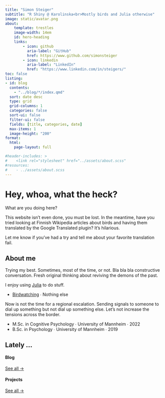 ```yaml
---
title: "Simon Steiger"
subtitle: "R Shiny @ Karolinska<br>Mostly birds and Julia otherwise"
image: static/avatar.png
about:
    template: trestles
    image-width: 14em
    id: hero-heading
    links:
        - icon: github
          aria-label: "GitHub"
          href: https://www.github.com/simonsteiger
        - icon: linkedin
          aria-label: "LinkedIn"
          href: "https://www.linkedin.com/in/steigers/"
toc: false
listing:
- id: blog
  contents:
    - "../blog/*/index.qmd"
  sort: date desc
  type: grid
  grid-columns: 1
  categories: false
  sort-ui: false
  filter-ui: false
  fields: [title, categories, date]
  max-items: 1
  image-height: "200"
format:
  html:
    page-layout: full

#header-includes: >
#    <link rel="stylesheet" href="../assets/about.scss"
#resources:
#    - ../assets/about.scss
---
```


::: {#hero-heading}
# Hey, whoa, what the heck?

What are you doing here?

This website isn't even done, you must be lost. In the meantime, have you tried looking at Finnish Wikipedia articles about birds and having them translated by the Google Translated plugin? It's hilarious.

Let me know if you've had a try and tell me about your favorite translation fail.
:::

## About me

:::: {.grid}

::: {.g-col-6 #about-me-1}

Trying my best. Sometimes, most of the time, or not. Bla bla bla constructive conversation. Fresh original thinking about reviving the demons of the past.

I enjoy using [Julia](https://www.julialang.org) to do stuff.

<ul class="fa-ul">
   <li><span class="fa-li"><i class="fa-solid fa-certificate"></i></span><a href="https://ebird.org/profile/MTEyODY4NA/world">Birdwatching</a> ∙ Nothing else</li>
</ul>

:::

::: {.g-col-6 #about-me-2}
Now is not the time for a regional escalation. Sending signals to someone to dial up something but not dial up something else. Let's not increase the tensions across the border.

<ul class="fa-ul">
   <li><span class="fa-li"><i class="fa-solid fa-graduation-cap"></i></span>M.Sc. in Cognitive Psychology ∙ University of Mannheim ∙ 2022</li>
   <li><span class="fa-li"><i class="fa-solid fa-graduation-cap"></i></span>B.Sc. in Psychology ∙ University of Mannheim ∙ 2019</li>
</ul>

:::

::::

## Lately ...

:::: {.grid}

::: {.g-col-3}

#### Blog

::: {#blog}

:::

[See all &rarr;](../blog){.about-links .subtitle}

:::

::: {.g-col-3}

#### Projects

::: {#projects}

:::

[See all &rarr;](../index.qmd){.about-links .subtitle}

:::

::::